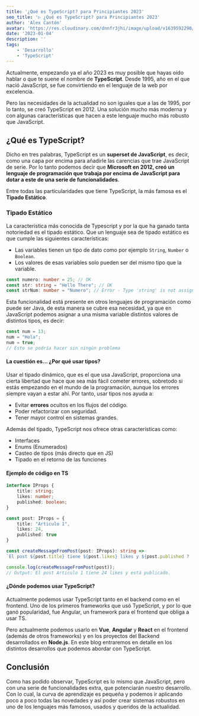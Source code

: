 ```yaml
---
title: '¿Qué es TypeScript? para Principiantes 2023'
seo_title: '▷ ¿Qué es TypeScript? para Principiantes 2023'
author: 'Alex Cantón'
avatar: 'https://res.cloudinary.com/dnnfr3jhi/image/upload/v1639592290/Blog/alex_r0u07u.webp'
date: '2023-01-04'
description: ''
tags:
    - 'Desarrollo'
    - 'TypeScript'
---
```


Actualmente, empezando ya el año 2023 es muy posible que hayas oido hablar o que te suene el nombre de **TypeScript**. Desde 1995, año en el que nació JavaScript, se fue convirtiendo en el lenguaje de la web por excelencia.

Pero las necesidades de la actualidad no son iguales que a las de 1995, por lo tanto, se creó TypeScript en 2012. Una solución mucho más moderna y con algunas características que hacen a este lenguaje mucho más robusto que JavaScript.

## ¿Qué es TypeScript?

Dicho en tres palabras, TypeScript es un **superset de JavaScript**, es decir, como una capa por encima para añadirle las carencias que trae JavaScript de serie. Por lo tanto podemos decir que **Microsoft en 2012, creó un lenguaje de programación que trabaja por encima de JavaScript para dotar a este de una serie de funcionalidades**.

Entre todas las particularidades que tiene TypeScript, la más famosa es el **Tipado Estático**.

### Tipado Estático

La característica más conocida de Typescript y por la que ha ganado tanta notoriedad es el tipado estático. Que un lenguaje sea de tipado estático es que cumple las siguientes características:

- Las variables tienen un tipo de dato como por ejemplo `String`, `Number` o `Boolean`.
- Los valores de esas variables solo pueden ser del mismo tipo que la variable.

```ts
const numero: number = 25; // OK
const str: string = "Hello There"; // OK
const strNum: number = "Numero"; // Error - Type 'string' is not assignable to type 'number'.
```

Esta funcionalidad está presente en otros lenguajes de programación como puede ser Java, de esta manera se cubre esa necesidad, ya que en JavaScript podemos asignar a una misma variable distintos valores de distintos tipos, es decir:

```js
const num = 13;
num = "Hola";
num = true;
// Esto se podría hacer sin ningún problema
```

#### La cuestión es... ¿Por qué usar tipos?

Usar el tipado dinámico, que es el que usa JavaScript, proporciona una cierta libertad que hace que sea más fácil cometer errores, sobretodo si estás empezando en el mundo de la programación, aunque los errores siempre vayan a estar ahí. Por tanto, usar tipos nos ayuda a:

- Evitar **errores** ocultos en los flujos del código.
- Poder refactorizar con seguridad.
- Tener mayor control en sistemas grandes.

Además del tipado, TypeScript nos ofrece otras características como:

- Interfaces
- Enums (Enumerados)
- Casteo de tipos (más directo que en JS)
- Tipado en el retorno de las funciones

#### Ejemplo de código en TS

```ts
interface IProps {
    title: string;
    likes: number;
    published: boolean;
}

const post: IProps = {
    title: "Articulo 1",
    likes: 24,
    published: true
}

const createMessageFromPost(post: IProps): string => 
`El post ${post.title} tiene ${post.likes} likes y ${post.published ? 'está publicado' : 'no está publicado'}.`

console.log(createMessageFromPost(post));
// Output: El post Articulo 1 tiene 24 likes y está publicado.
```

#### ¿Dónde podemos usar TypeScript?

Actualmente podemos usar TypeScript tanto en el backend como en el frontend. Uno de los primeros frameworks que usó TypeScript, y por lo que ganó popularidad, fue Angular, un framework para el frontend que obliga a usar TS.

Pero actualmente podemos usarlo en **Vue**, **Angular** y **React** en el frontend (además de otros frameworks) y en los proyectos del Backend desarrollados en **Node.js**. En este blog entraremos en detalle en los distintos desarrollos que podemos abordar con TypeScript.

## Conclusión

Como has podido observar, TypeScript es lo mismo que JavaScript, pero con una serie de funcionalidades extra, que potenciarán nuestro desarrollo. Con lo cual, la curva de aprendizaje es pequeña y podemos ir aplicando poco a poco todas las novedades y así poder crear sistemas robustos en uno de los lenguajes más famosos, usados y queridos de la actualidad.